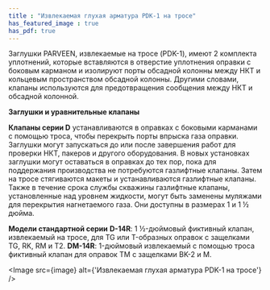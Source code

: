 ```yaml
---
title : "Извлекаемая глухая арматура PDK-1 на тросе"
has_featured_image : true
has_pdf: true
---
```


Заглушки PARVEEN, извлекаемые на тросе (PDK-1), имеют 2 комплекта уплотнений, которые вставляются в отверстие уплотнения оправки с боковым карманом и изолируют порты обсадной колонны между НКТ и кольцевым пространством обсадной колонны. Другими словами, клапаны используются для предотвращения сообщения между НКТ и обсадной колонной.

**Заглушки и уравнительные клапаны**

**Клапаны серии D** устанавливаются в оправках с боковыми карманами с помощью троса, чтобы перекрыть порты впрыска газа оправки. Заглушки могут запускаться до или после завершения работ для проверки НКТ, пакеров и другого оборудования. В новых установках заглушки могут оставаться в оправках до тех пор, пока для поддержания производства не потребуются газлифтные клапаны. Затем на тросе стягиваются макеты и устанавливаются газлифтные клапаны. Также в течение срока службы скважины газлифтные клапаны, установленные над уровнем жидкости, могут быть заменены муляжами для перекрытия нагнетаемого газа. Они доступны в размерах 1 и 1 ½ дюйма.

**Модели стандартной серии**
**D-14R**: 1 ½-дюймовый фиктивный клапан, извлекаемый на тросе, для TG или T-образных оправок с защелками TG, RK, RM и T2.
**DM-14R**: 1-дюймовый извлекаемый с помощью троса фиктивный клапан для оправок TM с защелками BK-2 и M.

<Image src={image} alt={'Извлекаемая глухая арматура PDK-1 на тросе'} />